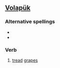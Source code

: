 ==[[Volapük]]==

===Alternative spellings===
*{{l|vo|besepoyn vitidabaylis}}
*{{l|vo|besepedön}}

===Verb===
{{infl|vo|verb}}

# [[tread]] [[grapes]]
